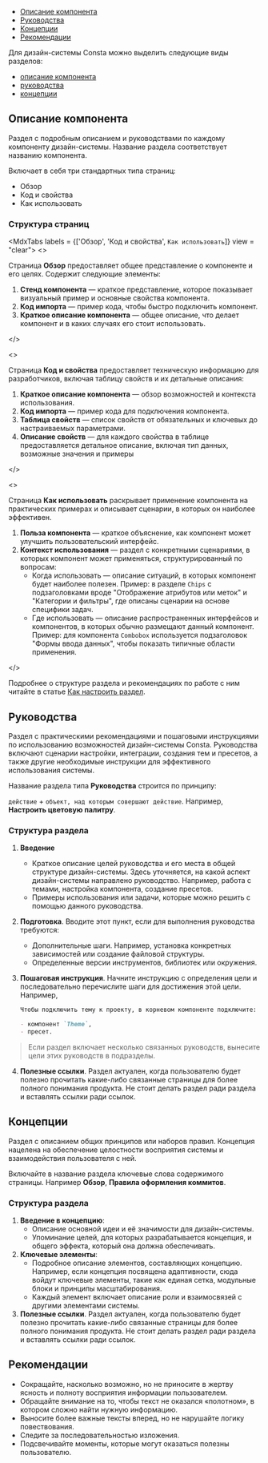
<MdxMenu>

- [Описание компонента](#описание-компонента)
- [Руководства](#руководства)
- [Концепции](#концепции)
- [Рекомендации](#рекомендации)

</MdxMenu>

Для дизайн-системы Consta можно выделить следующие виды разделов:

- [описание компонента](#описание-компонента)
- [руководства](#руководства)
- [концепции](#концепции)

## Описание компонента

Раздел с подробным описанием и руководствами по каждому компоненту дизайн-системы. Название раздела соответствует названию компонента.

Включает в себя три стандартных типа страниц:

- Обзор
- Код и свойства
- Как использовать

### Структура страниц

<MdxTabs labels = {['Обзор', 'Код и свойства', `Как использовать`]} view = "clear">
<>

Страница **Обзор** предоставляет общее представление о компоненте и его целях. Содержит следующие элементы:

1. **Стенд компонента** — краткое представление, которое показывает визуальный пример и основные свойства компонента.
2. **Код импорта** — пример кода, чтобы быстро подключить компонент.
3. **Краткое описание компонента** — общее описание, что делает компонент и в каких случаях его стоит использовать.

</>

<>

Страница **Код и свойства** предоставляет техническую информацию для разработчиков, включая таблицу свойств и их детальные описания:

1. **Краткое описание компонента** — обзор возможностей и контекста использования.
2. **Код импорта** — пример кода для подключения компонента.
3. **Таблица свойств** — список свойств от обязательных и ключевых до настраиваемых параметрами.
4. **Описание свойств** — для каждого свойства в таблице предоставляется детальное описание, включая тип данных, возможные значения и примеры

</>

<>

Страница **Как использовать** раскрывает применение компонента на практических примерах и описывает сценарии, в которых он наиболее эффективен.

1. **Польза компонента** — краткое объяснение, как компонент может улучшить пользовательский интерфейс.
2. **Контекст использования** — раздел с конкретными сценариями, в которых компонент может применяться, структурированный по вопросам:
   - Когда использовать — описание ситуаций, в которых компонент будет наиболее полезен.
     Пример: в разделе `Chips` с подзаголовками вроде "Отображение атрибутов или меток" и "Категории и фильтры", где описаны сценарии на основе специфики задач.
   - Где использовать — описание распространенных интерфейсов и компонентов, в которых обычно размещают данный компонент.
     Пример: для компонента `Combobox` используется подзаголовок "Формы ввода данных", чтобы показать типичные области применения.

</>

</MdxTabs>

Подробнее о структуре раздела и рекомендациях по работе с ним читайте в статье [Как настроить раздел](https://www.notion.so/120c4fa839ec80b599f8dc078ba64e97?pvs=21).

## Руководства

Раздел с практическими рекомендациями и пошаговыми инструкциями по использованию возможностей дизайн-системы Consta. Руководства включают сценарии настройки, интеграции, создания тем и пресетов, а также другие необходимые инструкции для эффективного использования системы.

Название раздела типа **Руководства** строится по принципу:

`действие` + `объект, над которым совершают действие`. Например, **Настроить цветовую палитру**.

### Структура раздела

1. **Введение**

   - Краткое описание целей руководства и его места в общей структуре дизайн-системы. Здесь уточняется, на какой аспект дизайн-системы направлено руководство. Например, работа с темами, настройка компонента, создание пресетов.
   - Примеры использования или задачи, которые можно решить с помощью данного руководства.

2. **Подготовка**. Вводите этот пункт, если для выполнения руководства требуются:

   - Дополнительные шаги. Например, установка конкретных зависимостей или создание файловой структуры.
   - Определенные версии инструментов, библиотек или окружения.

3. **Пошаговая инструкция**. Начните инструкцию с определения цели и последовательно перечислите шаги для достижения этой цели. Например,

   ```markdown
   Чтобы подключить тему к проекту, в корневом компоненте подключите:

   - компонент `Theme`,
   - пресет.
   ```

> Если раздел включает несколько связанных руководств, вынесите цели этих руководств в подразделы.

4. **Полезные ссылки**. Раздел актуален, когда пользователю будет полезно прочитать какие-либо связанные страницы для более полного понимания продукта. Не стоит делать раздел ради раздела и вставлять ссылки ради ссылок.

## Концепции

Раздел с описанием общих принципов или наборов правил. Концепция нацелена на обеспечение целостности восприятия системы и взаимодействия пользователя с ней.

Включайте в название раздела ключевые слова содержимого страницы. Например **Обзор**, **Правила оформления коммитов**.

### Структура раздела

1. **Введение в концепцию**:
   - Описание основной идеи и её значимости для дизайн-системы.
   - Упоминание целей, для которых разрабатывается концепция, и общего эффекта, который она должна обеспечивать.
2. **Ключевые элементы**:
   - Подробное описание элементов, составляющих концепцию. Например, если концепция посвящена адаптивности, сюда войдут ключевые элементы, такие как единая сетка, модульные блоки и принципы масштабирования.
   - Каждый элемент включает описание роли и взаимосвязей с другими элементами системы.
3. **Полезные ссылки**. Раздел актуален, когда пользователю будет полезно прочитать какие-либо связанные страницы для более полного понимания продукта. Не стоит делать раздел ради раздела и вставлять ссылки ради ссылок.

## Рекомендации

- Сокращайте, насколько возможно, но не приносите в жертву ясность и полноту восприятия информации пользователем.
- Обращайте внимание на то, чтобы текст не оказался «полотном», в котором сложно найти нужную информацию.
- Выносите более важные тексты вперед, но не нарушайте логику повествования.
- Следите за последовательностью изложения.
- Подсвечивайте моменты, которые могут оказаться полезны пользователю.
